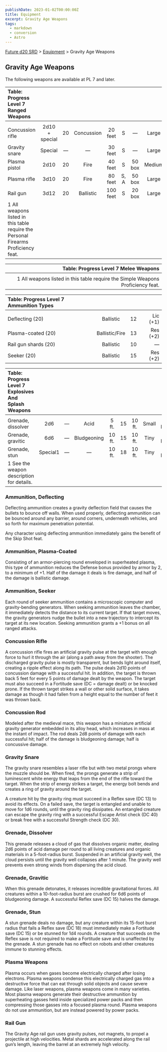 ```yaml
---
publishDate: 2023-01-02T00:00:00Z
title: Equipment
excerpt: Gravity Age Weapons
tags:
  - markdown
  - conversion
  - Astro
---
```






[Future d20 SRD](/#futureD20) > [Equipment](future-d20-srd-equipment-index) > Gravity Age Weapons




## Gravity Age Weapons


The following weapons are available at PL 7 and later.


| Table: Progress Level 7 Ranged Weapons |  |  |  |  |  |  |  |  |  |  |
| :---------------------------------------- | :--: | :--: | :--: | :--: | :--: | :--: | :--: | :--: | :--: | --: |
|  |  |  |  |  |  |  |  |  |  |  |
| Concussion rifle | 2d10 + special | 20 | Concussion | 20 feet | S | — | Large | 6 lb. | 22 | Lic (+1) |
| Gravity snare | Special | — | — | 30 feet | S | — | Large | 7 lb. | 17 | Lic (+1) |
| Plasma pistol | 2d10 | 20 | Fire | 40 feet | S | 50 box | Medium | 3 lb. | 17 | Lic (+2) |
| Plasma rifle | 3d10 | 20 | Fire | 80 feet | S, A | 50 box | Large | 8 lb. | 19 | Res (+2) |
| Rail gun | 3d12 | 20 | Ballistic | 100 feet | S | 20 box | Large | 18 lb. | 24 | Mil (+3) |
| 1 All weapons listed in this table require the Personal Firearms Proficiency feat. |  |  |  |  |  |  |  |  |  |  |



| Table: Progress Level 7 Melee Weapons |
| ---------------------------------------: |
|  |
| 1 All weapons listed in this table require the Simple Weapons Proficiency feat. |



| Table: Progress Level 7 Ammunition Types |  |  |  |
| :------------------------------------------ | :--: | :--: | --: |
|  |  |  |  |
| Deflecting (20) | Ballistic | 12 | Lic (+1) |
| Plasma-coated (20) | Ballistic/Fire | 13 | Res (+2) |
| Rail gun shards (20) | Ballistic | 10 | — |
| Seeker (20) | Ballistic | 15 | Res (+2) |



| Table: Progress Level 7 Explosives And Splash Weapons |  |  |  |  |  |  |  |  |  |  |
| :------------------------------------------------------- | :--: | :--: | :--: | :--: | :--: | :--: | :--: | :--: | :--: | --: |
|  |  |  |  |  |  |  |  |  |  |  |
| Grenade, dissolver | 2d6 | — | Acid | 5 ft. | 15 | 10 ft. | Small | 2 lb. | 14 | Res (+2) |
| Grenade, gravitic | 6d6 | — | Bludgeoning | 10 ft. | 15 | 10 ft. | Tiny | 1 lb. | 20 | Mil (+3) |
| Grenade, stun | Special1 | — | — | 10 ft. | 18 | 10 ft. | Tiny | 1 lb. | 17 | Mil (+3) |
| 1 See the weapon description for details. |  |  |  |  |  |  |  |  |  |  |



### Ammunition, Deflecting


Deflecting ammunition creates a gravity deflection field that causes the bullets to bounce off walls. When used properly, deflecting ammunition can be bounced around any barrier, around corners, underneath vehicles, and so forth for maximum penetration potential.


Any character using deflecting ammunition immediately gains the benefit of the Skip Shot feat.


### Ammunition, Plasma-Coated


Consisting of an armor-piercing round enveloped in superheated plasma, this type of ammunition reduces the Defense bonus provided by armor by 2, to a minimum of +1. Half of the damage it deals is fire damage, and half of the damage is ballistic damage.


### Ammunition, Seeker


Each round of seeker ammunition contains a microscopic computer and gravity-bending generators. When seeking ammunition leaves the chamber, it immediately detects the distance to its current target. If that target moves, the gravity generators nudge the bullet into a new trajectory to intercept its target at its new location. Seeking ammunition grants a +1 bonus on all ranged attacks.


### Concussion Rifle


A concussion rifle fires an artificial gravity pulse at the target with enough force to hurl it through the air (along a path away from the shooter). The discharged gravity pulse is mostly transparent, but bends light around itself, creating a ripple effect along its path. The pulse deals 2d10 points of concussion damage with a successful hit. In addition, the target is thrown back 5 feet for every 5 points of damage dealt by the weapon. The target must also succeed in a Fortitude save (DC = damage dealt) or be knocked prone. If the thrown target strikes a wall or other solid surface, it takes damage as though it had fallen from a height equal to the number of feet it was thrown back.


### Concussion Rod


Modeled after the medieval mace, this weapon has a miniature artificial gravity generator embedded in its alloy head, which increases in mass at the instant of impact. The rod deals 2d8 points of damage with each successful hit; half of the damage is bludgeoning damage; half is concussive damage.


### Gravity Snare


The gravity snare resembles a laser rifle but with two metal prongs where the muzzle should be. When fired, the prongs generate a strip of luminescent white energy that leaps from the end of the rifle toward the target. When the strip of energy strikes a target, the energy bolt bends and creates a ring of gravity around the target.


A creature hit by the gravity ring must succeed in a Reflex save (DC 13) to avoid its effects. On a failed save, the target is entangled and unable to move for 1d6 rounds, until the gravity ring dissipates. An entangled creature can escape the gravity ring with a successful Escape Artist check (DC 40) or break free with a successful Strength check (DC 30).


### Grenade, Dissolver


This grenade releases a cloud of gas that dissolves organic matter, dealing 2d6 points of acid damage per round to all living creatures and organic materials in a 5-foot-radius burst. Suspended in an artificial gravity well, the cloud persists until the gravity well collapses after 1 minute. The gravity well prevents even strong winds from dispersing the acid cloud.


### Grenade, Gravitic


When this grenade detonates, it releases incredible gravitational forces. All creatures within a 10-foot-radius burst are crushed for 6d6 points of bludgeoning damage. A successful Reflex save (DC 15) halves the damage.


### Grenade, Stun


A stun grenade deals no damage, but any creature within its 15-foot burst radius that fails a Reflex save (DC 18) must immediately make a Fortitude save (DC 15) or be stunned for 1d4 rounds. A creature that succeeds on the Reflex save is not required to make a Fortitude save and is unaffected by the grenade. A stun grenade has no effect on robots and other creatures immune to stunning effects.


### Plasma Weapons


Plasma occurs when gases become electrically charged after losing electrons. Plasma weapons condense this electrically charged gas into a destructive force that can eat through solid objects and cause severe damage. Like laser weapons, plasma weapons come in many varieties. Most plasma weapons generate their destructive ammunition by superheating gasses held inside specialized power packs and then compressing those gasses into a focused plasma round.
Plasma weapons do not use ammunition, but are instead powered by power packs.


### Rail Gun


The Gravity Age rail gun uses gravity pulses, not magnets, to propel a projectile at high velocities. Metal shards are accelerated along the rail gun’s length, leaving the barrel at an extremely high velocity.



